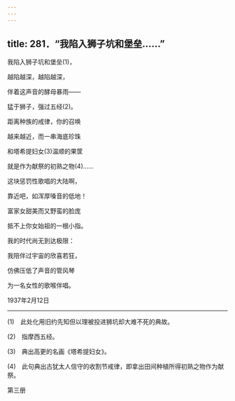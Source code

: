 ```yaml
---
---
---
```

title: 281．“我陷入狮子坑和堡垒……”
---




我陷入狮子坑和堡垒(1)，

越陷越深，越陷越深，

伴着这声音的酵母暴雨——

猛于狮子，强过五经(2)。

距离种族的戒律，你的召唤

越来越近，而一串海底珍珠

和塔希提妇女(3)温顺的果筐

就是作为献祭的初熟之物(4)……

这块惩罚性歌唱的大陆啊，

靠近吧，如浑厚嗓音的低地！

富家女甜美而又野蛮的脸庞

抵不上你女始祖的一根小指。

我的时代尚无到达极限：

我陪伴过宇宙的欣喜若狂，

仿佛压低了声音的管风琴

为一名女性的歌喉伴唱。

1937年2月12日



* * *



(1)　此处化用旧约先知但以理被投进狮坑却大难不死的典故。

(2)　指摩西五经。

(3)　典出高更的名画《塔希提妇女》。

(4)　此句典出古犹太人信守的收割节戒律，即拿出田间种植所得初熟之物作为献祭。





第三册